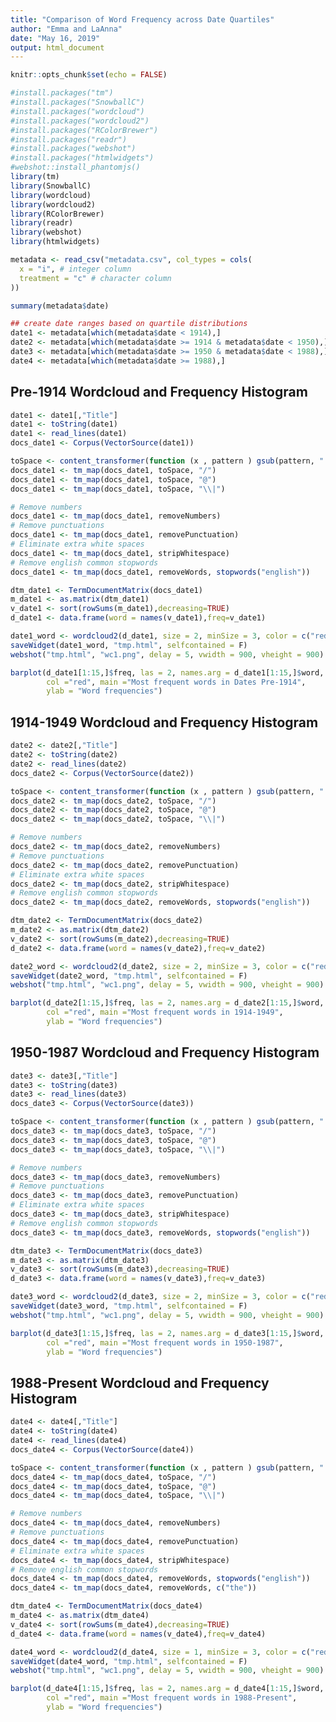 ```yaml
---
title: "Comparison of Word Frequency across Date Quartiles"
author: "Emma and LaAnna"
date: "May 16, 2019"
output: html_document
---
```

```r
knitr::opts_chunk$set(echo = FALSE)
```


```r
#install.packages("tm")
#install.packages("SnowballC")
#install.packages("wordcloud")
#install.packages("wordcloud2")
#install.packages("RColorBrewer")
#install.packages("readr")
#install.packages("webshot")
#install.packages("htmlwidgets")
#webshot::install_phantomjs()
library(tm)
library(SnowballC)
library(wordcloud)
library(wordcloud2)
library(RColorBrewer)
library(readr)
library(webshot)
library(htmlwidgets)

metadata <- read_csv("metadata.csv", col_types = cols(
  x = "i", # integer column
  treatment = "c" # character column
))

summary(metadata$date)

## create date ranges based on quartile distributions
date1 <- metadata[which(metadata$date < 1914),]
date2 <- metadata[which(metadata$date >= 1914 & metadata$date < 1950),]
date3 <- metadata[which(metadata$date >= 1950 & metadata$date < 1988),]
date4 <- metadata[which(metadata$date >= 1988),]
```


## Pre-1914 Wordcloud and Frequency Histogram

```r
date1 <- date1[,"Title"]
date1 <- toString(date1)
date1 <- read_lines(date1)
docs_date1 <- Corpus(VectorSource(date1))

toSpace <- content_transformer(function (x , pattern ) gsub(pattern, " ", x))
docs_date1 <- tm_map(docs_date1, toSpace, "/")
docs_date1 <- tm_map(docs_date1, toSpace, "@")
docs_date1 <- tm_map(docs_date1, toSpace, "\\|")

# Remove numbers
docs_date1 <- tm_map(docs_date1, removeNumbers)
# Remove punctuations
docs_date1 <- tm_map(docs_date1, removePunctuation)
# Eliminate extra white spaces
docs_date1 <- tm_map(docs_date1, stripWhitespace)
# Remove english common stopwords
docs_date1 <- tm_map(docs_date1, removeWords, stopwords("english"))

dtm_date1 <- TermDocumentMatrix(docs_date1)
m_date1 <- as.matrix(dtm_date1)
v_date1 <- sort(rowSums(m_date1),decreasing=TRUE)
d_date1 <- data.frame(word = names(v_date1),freq=v_date1)

date1_word <- wordcloud2(d_date1, size = 2, minSize = 3, color = c("red", "lightgrey", "black", "maroon")) + WCtheme(2)
saveWidget(date1_word, "tmp.html", selfcontained = F)
webshot("tmp.html", "wc1.png", delay = 5, vwidth = 900, vheight = 900)

barplot(d_date1[1:15,]$freq, las = 2, names.arg = d_date1[1:15,]$word,
        col ="red", main ="Most frequent words in Dates Pre-1914",
        ylab = "Word frequencies")
```

## 1914-1949 Wordcloud and Frequency Histogram

```r
date2 <- date2[,"Title"]
date2 <- toString(date2)
date2 <- read_lines(date2)
docs_date2 <- Corpus(VectorSource(date2))

toSpace <- content_transformer(function (x , pattern ) gsub(pattern, " ", x))
docs_date2 <- tm_map(docs_date2, toSpace, "/")
docs_date2 <- tm_map(docs_date2, toSpace, "@")
docs_date2 <- tm_map(docs_date2, toSpace, "\\|")

# Remove numbers
docs_date2 <- tm_map(docs_date2, removeNumbers)
# Remove punctuations
docs_date2 <- tm_map(docs_date2, removePunctuation)
# Eliminate extra white spaces
docs_date2 <- tm_map(docs_date2, stripWhitespace)
# Remove english common stopwords
docs_date2 <- tm_map(docs_date2, removeWords, stopwords("english"))

dtm_date2 <- TermDocumentMatrix(docs_date2)
m_date2 <- as.matrix(dtm_date2)
v_date2 <- sort(rowSums(m_date2),decreasing=TRUE)
d_date2 <- data.frame(word = names(v_date2),freq=v_date2)

date2_word <- wordcloud2(d_date2, size = 2, minSize = 3, color = c("red", "lightgrey", "black", "maroon")) + WCtheme(2)
saveWidget(date2_word, "tmp.html", selfcontained = F)
webshot("tmp.html", "wc1.png", delay = 5, vwidth = 900, vheight = 900)

barplot(d_date2[1:15,]$freq, las = 2, names.arg = d_date2[1:15,]$word,
        col ="red", main ="Most frequent words in 1914-1949",
        ylab = "Word frequencies")
```

## 1950-1987 Wordcloud and Frequency Histogram

```r
date3 <- date3[,"Title"]
date3 <- toString(date3)
date3 <- read_lines(date3)
docs_date3 <- Corpus(VectorSource(date3))

toSpace <- content_transformer(function (x , pattern ) gsub(pattern, " ", x))
docs_date3 <- tm_map(docs_date3, toSpace, "/")
docs_date3 <- tm_map(docs_date3, toSpace, "@")
docs_date3 <- tm_map(docs_date3, toSpace, "\\|")

# Remove numbers
docs_date3 <- tm_map(docs_date3, removeNumbers)
# Remove punctuations
docs_date3 <- tm_map(docs_date3, removePunctuation)
# Eliminate extra white spaces
docs_date3 <- tm_map(docs_date3, stripWhitespace)
# Remove english common stopwords
docs_date3 <- tm_map(docs_date3, removeWords, stopwords("english"))

dtm_date3 <- TermDocumentMatrix(docs_date3)
m_date3 <- as.matrix(dtm_date3)
v_date3 <- sort(rowSums(m_date3),decreasing=TRUE)
d_date3 <- data.frame(word = names(v_date3),freq=v_date3)

date3_word <- wordcloud2(d_date3, size = 2, minSize = 3, color = c("red", "lightgrey", "black", "maroon")) + WCtheme(2)
saveWidget(date3_word, "tmp.html", selfcontained = F)
webshot("tmp.html", "wc1.png", delay = 5, vwidth = 900, vheight = 900)

barplot(d_date3[1:15,]$freq, las = 2, names.arg = d_date3[1:15,]$word,
        col ="red", main ="Most frequent words in 1950-1987",
        ylab = "Word frequencies")
```

## 1988-Present Wordcloud and Frequency Histogram

```r
date4 <- date4[,"Title"]
date4 <- toString(date4)
date4 <- read_lines(date4)
docs_date4 <- Corpus(VectorSource(date4))

toSpace <- content_transformer(function (x , pattern ) gsub(pattern, " ", x))
docs_date4 <- tm_map(docs_date4, toSpace, "/")
docs_date4 <- tm_map(docs_date4, toSpace, "@")
docs_date4 <- tm_map(docs_date4, toSpace, "\\|")

# Remove numbers
docs_date4 <- tm_map(docs_date4, removeNumbers)
# Remove punctuations
docs_date4 <- tm_map(docs_date4, removePunctuation)
# Eliminate extra white spaces
docs_date4 <- tm_map(docs_date4, stripWhitespace)
# Remove english common stopwords
docs_date4 <- tm_map(docs_date4, removeWords, stopwords("english"))
docs_date4 <- tm_map(docs_date4, removeWords, c("the"))

dtm_date4 <- TermDocumentMatrix(docs_date4)
m_date4 <- as.matrix(dtm_date4)
v_date4 <- sort(rowSums(m_date4),decreasing=TRUE)
d_date4 <- data.frame(word = names(v_date4),freq=v_date4)

date4_word <- wordcloud2(d_date4, size = 1, minSize = 3, color = c("red", "lightgrey", "black", "maroon")) + WCtheme(2)
saveWidget(date4_word, "tmp.html", selfcontained = F)
webshot("tmp.html", "wc1.png", delay = 5, vwidth = 900, vheight = 900)

barplot(d_date4[1:15,]$freq, las = 2, names.arg = d_date4[1:15,]$word,
        col ="red", main ="Most frequent words in 1988-Present",
        ylab = "Word frequencies")
```
